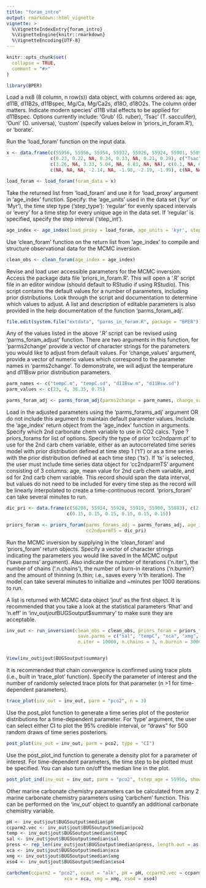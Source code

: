 ```yaml
---
title: "foram_intro"
output: rmarkdown::html_vignette
vignette: >
  %\VignetteIndexEntry{foram_intro}
  %\VignetteEngine{knitr::rmarkdown}
  %\VignetteEncoding{UTF-8}
---
```


```r
knitr::opts_chunk$set(
  collapse = TRUE,
  comment = "#>"
)
```

```r
library(BPER)
```


Load a nx8 (8 column, n row(s)) data object, with columns ordered as: age, d11B, d11B2s, d11Bspec, Mg/Ca, Mg/Ca2s, d18O, d18O2s. 
The column order matters. Indicate modern species' d11B vital effects to be applied for d11Bspec. Options currently include: 'Grub' 
(G. ruber), 'Tsac' (T. sacculifer), 'Ouni' (O. universa), 'custom' (specify values below in 'priors_in_foram.R'), or 'borate'.

Run the 'load_foram' function on the input data. 
```r
x <- data.frame(c(55956, 55956, 55954, 55932, 55926, 55924, 55901, 55899), c(14.61, 15.46, NA, 14.49, 14.11, NA, 14.46, 13.94), 
                c(0.23, 0.22, NA, 0.34, 0.33, NA, 0.21, 0.29), c("Tsac", "Grub", NA, "Grub", "Tsac", NA, "Grub", "Tsac"), 
                c(3.26, NA, 3.33, 5.04, NA, 4.83, NA, NA), c(0.1, NA, 0.1, 0.15, NA, 0.14, NA, NA), 
                c(NA, NA, NA, -2.14, NA, -1.98, -2.19, -1.99), c(NA, NA, NA, 0.16, NA, 0.16, 0.16, 0.16))

load_foram <- load_foram(foram_data = x)
```


Take the returned list from 'load_foram' and use it for 'load_proxy' argument in 'age_index' function. Specify: the 'age_units'
used in the data set ('kyr' or 'Myr'), the time step type ('step_type'): 'regular' for evenly spaced intervals or 'every' for a time step
for every unique age in the data set. If 'regular' is specified, specify the step interval ('step_int'). 
```r
age_index <- age_index(load_proxy = load_foram, age_units = 'kyr', step_type = 'regular', step_int = 10)
```


Use 'clean_foram' function on the return list from 'age_index' to compile and structure observational data for the MCMC inversion.
```r
clean_obs <- clean_foram(age_index = age_index)
```


Revise and load user accessible parameters for the MCMC inversion. Access the package data file 'priors_in_foram.R'. This will open 
a '.R' script file in an editor window (should default to RStudio if using RStudio). This script contains the default values for 
a number of parameters, including prior distributions. Look through the script and documentation to determine which values to 
adjust. A list and description of editable parameters is also provided in the help documentation of the function 'parms_foram_adj'. 
```r
file.edit(system.file("extdata", "parms_in_foram.R", package = "BPER"))
```


Any of the values listed in the above '.R' script can be revised using 'parms_foram_adjust' function. There are two arguments in this 
function, for 'parms2change' provide a vector of character strings for the parameters you would like to adjust from default values.
For 'change_values' argument, provide a vector of numeric values which correspond to the parameter names in 'parms2change'. To 
demonstrate, we will adjust the temperature and d11Bsw prior distribution parameters.
```r
parm_names <- c("tempC.m", "tempC.sd", "d11Bsw.m", "d11Bsw.sd")
parm_values <- c(23, 4, 38.35, 0.75)

parms_foram_adj <- parms_foram_adj(parms2change = parm_names, change_values = parm_values)
```


Load in the adjusted parameters using the 'parms_forams_adj' argument OR do not include this argument to maintain default parameter 
values. Include the 'age_index' return object from the 'age_index' function in arguments. Specify which 2nd carbonate chem variable 
to use in CO2 calcs. Type ?priors_forams for list of options. Specify the type of prior 'cc2ndparm.pt' to use for the 2nd carb chem 
variable, either as an autocorrelated time series model with prior distribution defined at time step 1 ('t1') or as a time series 
with the prior distribution defined at each time step ('ts'). If 'ts' is selected, the user must include time series data object for 
'cc2ndparmTS' argument consisting of 3 columns: age, mean value for 2nd carb chem variable, and sd for 2nd carb chem variable. This 
record should span the data interval, but values do not need to be included for every time step as the record will be linearly 
interpolated to create a time-continuous record. 'priors_foram' can take several minutes to run.
```r

dic_pri <- data.frame(c(56200, 55934, 55928, 55919, 55900, 55883), c(2.320, 2.328, 2.405, 2.440, 2.481, 2.500), 
                      c(0.15, 0.15, 0.15, 0.15, 0.15, 0.15)) 

priors_foram <- priors_foram(parms_forams_adj = parms_forams_adj, age_index = age_index, cc2ndparm.vt = 'dic', cc2ndparm.pt = 'ts', 
                             cc2ndparmTS = dic_pri)
```


Run the MCMC inversion by supplying in the 'clean_foram' and 'priors_foram' return objects. Specify a vector of character strings 
indicating the parameters you would like saved in the MCMC output ('save.parms' argument). Also indicate the number of iterations
('n.iter'), the number of chains ('.n.chains'), the number of burn-in iterations ('n.burnin') and the amount of thinning (n.thin;
i.e., saves every 'n'th iteration). The model can take several minutes to initialize and ~minutes per 1000 iterations to run. 

A list is returned with MCMC data object 'jout' as the first object. It is recommended that you take a look at the statistical
parameters 'Rhat' and 'n.eff' in 'inv_out$jout$BUGSoutput$summary' to make sure they are acceptable.
```r
inv_out <- run_inversion(clean_obs = clean_obs, priors_foram = priors_foram,
                          save.parms = c("sal", "tempC", "xca", "xmg", "xso4", "d11Bsw", "d18Osw", "d18Osw.local","pco2", "dic", "pH", "press"),
                          n.iter = 10000, n.chains = 3, n.burnin = 3000, n.thin = 1)


View(inv_out$jout$BUGSoutput$summary)
```


It is recommended that chain convergence is confirmed using trace plots (i.e., built in 'trace_plot' function). Specify
the parameter of interest and the number of randomly selected trace plots for that parameter (n >1 for time-dependent parameters).
```r
trace_plot(inv_out = inv_out, parm = "pco2", n = 3)
```


Use the post_plot function to generate a time series plot of the posterior distributions for a time-dependent parameter. For 'type'
argument, the user can select either CI to plot the 95% credible interval, or "draws" for 500 random draws of time series posteriors.
```r
post_plot(inv_out = inv_out, parm = pco2, type = "CI")
```


Use the post_plot_ind function to generate a density plot for a parameter of interest. For time-dependent parameters, the time step 
to be plotted must be specified. You can also turn on/off the median line in the plot. 
```r
post_plot_ind(inv_out = inv_out, parm = "pco2", tstep_age = 55956, show.median = TRUE)
```


Other marine carbonate chemistry parameters can be calculated from any 2 marine carbonate chemistry parameters using 'carbchem' 
function. This can be performed on the 'inv_out' object to quantify an additional carbonate chemistry variable.
```r
pH <- inv_out$jout$BUGSoutput$median$pH 
ccparm2.vec <- inv_out$jout$BUGSoutput$median$pco2
temp <- inv_out$jout$BUGSoutput$median$tempC
sal <- inv_out$jout$BUGSoutput$median$sal
press <- rep_len(inv_out$jout$BUGSoutput$median$press, length.out = as.integer(length(sal)))
xca <- inv_out$jout$BUGSoutput$median$xca
xmg <- inv_out$jout$BUGSoutput$median$xmg
xso4 <- inv_out$jout$BUGSoutput$median$xso4

carbchem(ccparm2 = "pco2", ccout = "alk", pH = pH, ccparm2.vec = ccparm2.vec, temp = temp, sal = sal, press = press,
                     xca = xca, xmg = xmg, xso4 = xso4)
```
